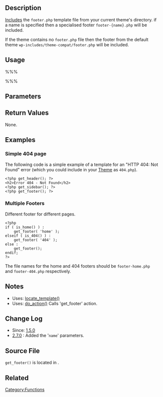 {{Languages|
{{en|get_footer}}
{{ja|関数リファレンス/get_footer}}
{{mk|Функција: get_footer}}
{{ru|Теги шаблонов/get_footer}}
}}
==Description==
[[Include Tags|Includes]] the <tt>footer.php</tt> template file from your current theme's directory. if a name is specified then a specialised footer <tt>footer-{name}.php</tt> will be included.

If the theme contains no <tt>footer.php</tt> file then the footer from the default theme <code>wp-includes/theme-compat/footer.php</code> will be included.

==Usage==
%%%<?php get_footer( $name ); ?>%%%

==Parameters==
{{Parameter|$name|string|Calls for <tt>footer-name.php</tt>.|optional}}

== Return Values ==
None.

==Examples==

===Simple 404 page===
The following code is a simple example of a template for an "HTTP 404: Not Found" error (which you could include in your [[Theme Development|Theme]] as <tt>404.php</tt>).

<pre>
<?php get_header(); ?>
<h2>Error 404 - Not Found</h2>
<?php get_sidebar(); ?>
<?php get_footer(); ?>
</pre>

===Multiple Footers===
Different footer for different pages.

<pre>
<?php
if ( is_home() ) :
	get_footer( 'home' );
elseif ( is_404() ) :
	get_footer( '404' );
else :
	get_footer();
endif;
?>
</pre>

The file names for the home and 404 footers should be <tt>footer-home.php</tt> and <tt>footer-404.php</tt> respectively.

==Notes==
* Uses: [[Function_Reference/locate_template|locate_template()]]
* Uses: [[Function_Reference/do_action|do_action()]] Calls 'get_footer' action.

==Change Log==
* Since: [[Version 1.5|1.5.0]]
* [[Version 2.7|2.7.0]] : Added the '<code>name</code>' parameters.

==Source File==
<tt>get_footer()</tt> is located in {{Trac|wp-includes/general-template.php}}.

==Related==
{{Include Tags}}
{{Tag Footer}}

[[Category:Functions]]